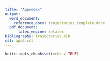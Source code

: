 ---
title: "Appendix"
output:
  word_document:
    reference_docx: trajectories_template.docx
  pdf_document:
      latex_engine: xelatex
bibliography: trajectories.bib
csl: apa6.csl
---

```{r setup, include=FALSE}
knitr::opts_chunk$set(echo = TRUE)
```

